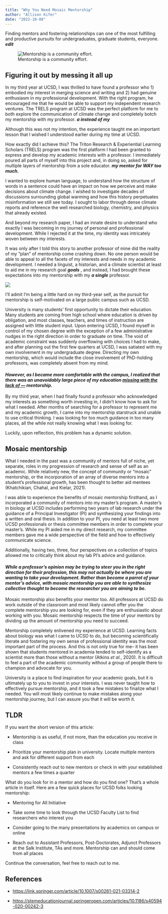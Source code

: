 ```yaml
---
title: "Why You Need Mosaic Mentorship"
author: "Allison Kifer"
date: "2022-10-08"
---
```


Finding mentors and fostering relationships can one of the most fulfilling and productive pursuits for undergraduates, graduate students, everyone. ***edit***

![Mentorship is a community effort.](priscilla-du-preez-unsplash.jpg)

## Figuring it out by messing it all up

In my third year at UCSD, I was thrilled to have found a professor who 1) embodied my interest in merging science and writing and 2) had genuine enthusiasm in my professional development. With the right program, he encouraged me that he would be able to support my independent research ventures. The TRELS program at UCSD was the perfect platform for me to both explore the communication of climate change and completely botch my mentorship with my professor. ***a instead of my***

Although this was not my intention, the experience taught me an important lesson that I wished I understood earlier during my time at UCSD.

How exactly did I achieve this? The Triton Research & Experiential Learning Scholars (TRELS) program was the first platform I had been granted to express and develop my academic interests with a professor. I immediately poured all parts of myself into this project and, in doing so, asked for multiple layers of mentorship from a sole educator. ***my mentor for WAY too much.***

I wanted to explore human language, to understand how the structure of words in a sentence could have an impact on how we perceive and make decisions about climate change. I wished to investigate decades of discussions surrounding global warming and how this history perpetuates misinformation we still see today. I sought to labor through dense climate reports and reference the well researched biology, chemistry, and physics that already existed.

And beyond my research paper, I had an innate desire to understand who exactly I was becoming in my journey of personal and professional development. While I rejected it at the time, my identity was intricately woven between my interests.

It was only after I told this story to another professor of mine did the reality of my "plan" of mentorship come crashing down. No one person would be able to appeal to all the facets of my interests and needs in my academic development. I needed a linguist, a historian, and a climate scientist at least to aid me in my research goal ***goals*** , and instead, I had brought these expectations into my mentorship with my ***a single*** professor.

![](dylan-ferreira-unsplash.jpg)

I'll admit I'm being a little hard on my third-year self, as the pursuit for mentorship is self-motivated on a large public campus such as UCSD.

University is many students' first opportunity to dictate their education. Many students are coming from high school where education is driven by obligation, and most classes, teachers, and times of instruction are assigned with little student input. Upon entering UCSD, I found myself in control of my chosen degree with the exception of a few administrative nudges in the right direction in order to graduate on time. The void of academic constraint was suddenly overflowing with choices I had to make, and after planning out the first few quarters at UCSD, I was satiated with my own involvement in my undergraduate degree. Directing my own mentorship, which would include the close involvement of PhD-holding professors, was completely absent from my mind.

#### *However, as I became more comfortable with the campus, I realized that there was an unavoidably large piece of my education [missing with the lack of ---]{.underline} mentorship.*

By my third year, when I had finally found a professor who acknowledged my interests as something worth investing in, I didn't know how to ask for what I needed. After months of searching for a professor to represent me and my academic growth, I came into my mentorship starstruck and unable to use critical thinking. I was looking for too much guidance in too many places, all the while not really knowing what I was looking for.

Luckily, upon reflection, this problem has a dynamic solution.

## Mosaic mentorship

What I needed in the past was a community of mentors full of niche, yet separate, roles in my progression of research and sense of self as an academic. While relatively new, the concept of community or "mosaic" mentorship, or the incorporation of an array of diverse mentors into a student's professional growth, has been thought to better aid mentees (Khatchikian, Chahal, and Kielar, 2021).

I was able to experience the benefits of mosaic mentorship firsthand, as I incorporated a community of mentors into my master's program. A master's in biology at UCSD includes performing two years of lab research under the guidance of a Principal Investigator (PI) and synthesizing your findings into a written and oral thesis. In addition to your PI, you need at least two more UCSD professionals or thesis committee members in order to complete your master's. While my PI aided me in my direct research, my committee members gave me a wide perspective of the field and how to effectively communicate science.

Additionally, having two, three, four perspectives on a collection of topics allowed me to critically think about my lab PI's advice and guidance.

#### *While a professor's opinion may be trying to steer you in the right direction for their profession, this may not actually be where you are wanting to take your development. Rather than become a parrot of your mentor's advice, with mosaic mentorship you are able to synthesize collective thought to become the researcher you are aiming to be.*

Mosaic mentorship also benefits your mentor too. All professors at UCSD do work outside of the classroom and most likely cannot offer you the complete mentorship you are looking for, even if they are enthusiastic about working with you. Mosaic mentorship respects the time of your mentors by dividing up the amount of mentorship you need to succeed.

Mentorship completely enlivened my experience at UCSD. Learning facts about biology was what I came to UCSD to do, but becoming scientifically literate and fostering my own sense of professional identity was the most important part of the process. And this is not only true for me-- it has been shown that students mentored in academia tended to self-identify as a scientist more than those without a mentor (Atkins *et al.*, 2020). It is difficult to feel a part of the academic community without a group of people there to champion and advocate for you.

University is a place to find inspiration for your academic goals, but it is ultimately up to you to invest in your interests. I was never taught how to effectively pursue mentorship, and it took a few mistakes to finalize what I needed. You will most likely continue to make mistakes along your mentorship journey, but I can assure you that it will be worth it.

## TLDR

If you want the short version of this article:

-   Mentorship is as useful, if not more, than the education you receive in class

-   Prioritize your mentorship plan in university. Locate multiple mentors and ask for different support from each

-   Consistently reach out to new mentors or check in with your established mentors a few times a quarter

What do you look for in a mentor and how do you find one? That's a whole article in itself. Here are a few quick places for UCSD folks looking mentorship:

-   Mentoring for All Initiative

-   Take some time to look through the UCSD Faculty List to find researchers who interest you

-   Consider going to the many presentations by academics on campus or online

-   Reach out to Assistant Professors, Post-Doctorates, Adjunct Professors at the Salk Institute, TAs and more. Mentorship can and should come from all places

Continue the conversation, feel free to reach out to me.

## References

-   <https://link.springer.com/article/10.1007/s00261-021-03314-2>

-   <https://stemeducationjournal.springeropen.com/articles/10.1186/s40594-020-00242-3>
